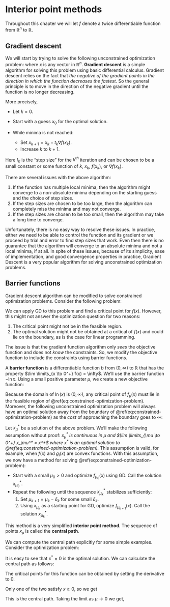 # Interior point methods

Throughout this chapter we will let $f$ denote a twice differentiable function from $\mathbb{R}^n$ to $\mathbb{R}$. 


## Gradient descent

We will start by trying to solve the following unconstrained optimization problem:
\begin{align}
  \mbox{minimize: } & f(x)
\end{align}
where $x$ is any vector in $\mathbb{R}^n$. 
**Gradient descent** is a simple algorithm for solving this problem using basic differential calculus. 
Gradient descent relies on the fact that *the negative of the gradient points in the direction in which the function decreases the fastest*. 
So the general principle is to move in the direction of the negative gradient until the function is no longer decreasing.

More precisely,

- Let $k = 0$.
- Start with a guess $x_0$ for the optimal solution.
- While minima is not reached: 

    - Set $x_{k+1} = x_k - t_k \nabla f(x_k)$.
    - Increase $k$ to $k+1$.

Here $t_k$ is the "step size" for the $k^{th}$ iteration and can be chosen to be a small constant or some function of $k$, $x_k$, $f(x_k)$, or $\nabla f(x_k)$.

There are several issues with the above algorithm:

1. If the function has multiple local minima, then the algorithm might converge to a non-absolute minima depending on the starting guess and the choice of step sizes.
2. If the step sizes are chosen to be too large, then the algorithm can completely miss the minima and may not converge.
3. If the step sizes are chosen to be too small, then the algorithm may take a long time to converge.

Unfortunately, there is no easy way to resolve these issues. In practice, either we need to be able to control the function and its gradient or we proceed by trial and error to find step sizes that work. Even then there is no guarantee that the algorithm will converge to an absolute minima and not a local minima, if at all. In spite of these issues, because of its simplicity, ease of implementation, and good convergence properties in practice, Gradient Descent is a very popular algorithm for solving unconstrained optimization problems.


## Barrier functions 

Gradient descent algorithm can be modified to solve constrained optimization problems. Consider the following problem:

\begin{equation}
  \begin{array}{llr}
    \mbox{minimize: } & f(x) \\
    \mbox{subject to: } & g_i(x) \ge 0, & \mbox{ for } 1 \le i \le m. \\
  \end{array}
  (\#eq:constrained-optimization-problem)
\end{equation}

We can apply GD to this problem and find a critical point for $f(x)$. However, this might not answer the optimization question for two reasons: 

1. The critical point might not be in the feasible region.
2. The optimal solution might not be obtained at a critical of $f(x)$ and could lie on the boundary, as is the case for linear programming.

The issue is that the gradient function algorithm only *sees* the objective function and does not *know* the constraints. So, we modify the objective function to include the constraints using barrier functions.

A **barrier function** is a differentiable function $b$ from $(0, \infty)$ to $\mathbb{R}$ that has the property $\lim \limits_{x \to 0^+} f(x) = \infty$. We'll use the barrier function $-\ln x$. Using a small positive parameter $\mu$, we create a new objective function:

\begin{align}
  f_\mu(x) := & f(x) - \mu \sum \limits_{i = 1} ^ m \ln (g_i(x)).
\end{align}

Because the domain of $\ln(x)$ is $(0, \infty)$, any critical point of $f_\mu(x)$ must lie in the feasible region of \@ref(eq:constrained-optimization-problem). Moreover, the following unconstrained optimization problem will always have an optimal solution away from the boundary of \@ref(eq:constrained-optimization-problem) as the *cost* of approaching the boundary goes to $\infty$:

\begin{align}
  \mbox{minimize: } & f_\mu (x).
\end{align}

Let $x_\mu^*$ be a solution of the above problem. We'll make the following assumption without proof: *$x_\mu^*$ is continuous in $\mu$ and $\lim \limits_{\mu \to 0^+} x_\mu^* = x^*$ where $x^*$ is an optimal solution to \@ref(eq:constrained-optimization-problem).* This assumption is valid, for example, when $f(x)$ and $g_i(x)$ are convex functions. With this assumption, we now have a method for solving \@ref(eq:constrained-optimization-problem):

- Start with a small $\mu_0 > 0$ and optimize $f_{\mu_0}(x)$ using GD. Call the solution $x_{\mu_0}^*$.
- Repeat the following until the sequence $x_{\mu_k}^*$ stabilizes sufficiently:
    1. Set $\mu_{k+1} = \mu_k - \delta_k$ for some small $\delta_k$.
    2. Using $x_{\mu_k}$ as a starting point for GD, optimize $f_{\mu_{k+1}}(x)$. Call the solution $x_{\mu_k}^*$.

This method is a very simplified **interior point method**. The sequence of points $x_{\mu}$ is called the **central path**. 

::: {.example #ip-kkt}

We can compute the central path explicitly for some simple examples. Consider the optimization problem:

\begin{align}
  \mbox{minimize: } & (x + 1)^2 \\
  \mbox{subject to: } & x \ge 0.
\end{align}

It is easy to see that $x^* = 0$ is the optimal solution. We can calculate the central path as follows:

\begin{align}
  f_\mu(x) := (x + 1)^2 - \mu \ln (x).
\end{align}

The critical points for this function can be obtained by setting the derivative to 0. 


\begin{align}
  f'_\mu(x) &= 0 \\ 
  \implies 2(x + 1) - \dfrac{\mu}{x} &= 0 \\
  \implies x^2 + x - \mu/2 &= 0 \\
  \implies x &= \dfrac{-1 \pm \sqrt{1 + 2 \mu}}{2}.
\end{align}

Only one of the two satisfy $x \ge 0$, so we get 

\begin{align}
  x_\mu^* = \dfrac{-1 + \sqrt{1 + 2 \mu}}{2}. 
\end{align}

This is the central path. Taking the limit as $\mu \to 0$ we get,

\begin{align}
  \lim \limits_{\mu \to 0^+} x_\mu^* 
  & = \lim \limits_{\mu \to 0^+} \dfrac{-1 + \sqrt{1 + 2 \mu}}{2} \\ 
  &= 0 \\
  &= x^*.
\end{align}




:::